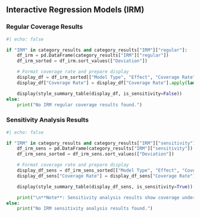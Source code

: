 ## Interactive Regression Models (IRM)

### Regular Coverage Results

```python
#| echo: false

if "IRM" in category_results and category_results["IRM"]["regular"]:
    df_irm = pd.DataFrame(category_results["IRM"]["regular"])
    df_irm_sorted = df_irm.sort_values(["Deviation"])

    # Format coverage rate and prepare display
    display_df = df_irm_sorted[["Model Type", "Effect", "Coverage Rate", "Status", "Repetitions", "DoubleML Version", "Last Modified"]].copy()
    display_df["Coverage Rate"] = display_df["Coverage Rate"].apply(lambda x: f"{x:.3f}")

    display(style_summary_table(display_df, is_sensitivity=False))
else:
    print("No IRM regular coverage results found.")
```

### Sensitivity Analysis Results

```python
#| echo: false

if "IRM" in category_results and category_results["IRM"]["sensitivity"]:
    df_irm_sens = pd.DataFrame(category_results["IRM"]["sensitivity"])
    df_irm_sens_sorted = df_irm_sens.sort_values(["Deviation"])

    # Format coverage rate and prepare display
    display_df_sens = df_irm_sens_sorted[["Model Type", "Effect", "Coverage Rate", "Status", "Repetitions", "DoubleML Version", "Last Modified"]].copy()
    display_df_sens["Coverage Rate"] = display_df_sens["Coverage Rate"].apply(lambda x: f"{x:.3f}")

    display(style_summary_table(display_df_sens, is_sensitivity=True))

    print("\n**Note**: Sensitivity analysis results show coverage under unobserved confounding. Low coverage rates are expected due to bias from omitted confounders.")
else:
    print("No IRM sensitivity analysis results found.")
```
